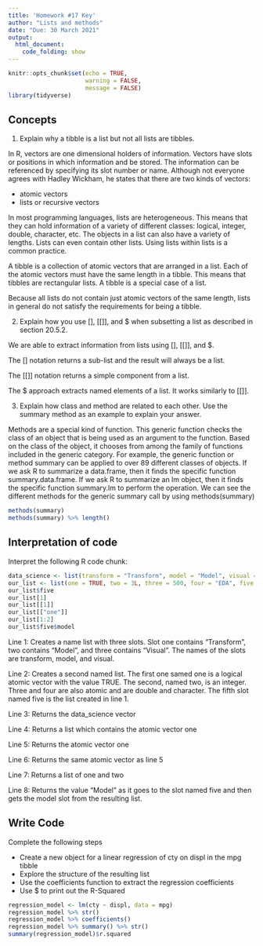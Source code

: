 ```yaml
---
title: 'Homework #17 Key'
author: "Lists and methods"
date: "Due: 30 March 2021"
output: 
  html_document:
    code_folding: show
---
```


```r
knitr::opts_chunk$set(echo = TRUE,
                      warning = FALSE,
                      message = FALSE)
library(tidyverse)
```

## Concepts

1.  Explain why a tibble is a list but not all lists are tibbles.

In R, vectors are one dimensional holders of information. Vectors have slots or positions in which information and be stored. The information can be referenced by specifying its slot number or name. Although not everyone agrees with Hadley Wickham, he states that there are two kinds of vectors:

-   atomic vectors
-   lists or recursive vectors

In most programming languages, lists are heterogeneous. This means that they can hold information of a variety of different classes: logical, integer, double, character, etc. The objects in a list can also have a variety of lengths. Lists can even contain other lists. Using lists within lists is a common practice.

A tibble is a collection of atomic vectors that are arranged in a list. Each of the atomic vectors must have the same length in a tibble. This means that tibbles are rectangular lists. A tibble is a special case of a list.

Because all lists do not contain just atomic vectors of the same length, lists in general do not satisfy the requirements for being a tibble.

2.  Explain how you use [], [[]], and \$ when subsetting a list as described in section 20.5.2.

We are able to extract information from lists using [], [[]], and \$.

The [] notation returns a sub-list and the result will always be a list.

The [[]] notation returns a simple component from a list.

The \$ approach extracts named elements of a list. It works similarly to [[]].

3.  Explain how class and method are related to each other. Use the summary method as an example to explain your answer.

Methods are a special kind of function. This generic function checks the class of an object that is being used as an argument to the function. Based on the class of the object, it chooses from among the family of functions included in the generic category. For example, the generic function or method summary can be applied to over 89 different classes of objects. If we ask R to summarize a data.frame, then it finds the specific function summary.data.frame. If we ask R to summarize an lm object, then it finds the specific function summary.lm to perform the operation. We can see the different methods for the generic summary call by using methods(summary)

```r
methods(summary)
methods(summary) %>% length()
```

## Interpretation of code

Interpret the following R code chunk:

```r
data_science <- list(transform = "Transform", model = "Model", visual = "Visual")
our_list <- list(one = TRUE, two = 3L, three = 500, four = "EDA", five = data_science)
our_list$five
our_list[1]
our_list[[1]]
our_list[["one"]]
our_list[1:2]
our_list$five$model
```

Line 1: Creates a name list with three slots. Slot one contains "Transform", two contains "Model", and three contains "Visual". The names of the slots are transform, model, and visual.

Line 2: Creates a second named list. The first one samed one is a logical atomic vector with the value TRUE. The second, named two, is an integer. Three and four are also atomic and are double and character. The fifth slot named five is the list created in line 1.

Line 3: Returns the data_science vector

Line 4: Returns a list which contains the atomic vector one

Line 5: Returns the atomic vector one

Line 6: Returns the same atomic vector as line 5

Line 7: Returns a list of one and two

Line 8: Returns the value "Model" as it goes to the slot named five and then gets the model slot from the resulting list.

## Write Code

Complete the following steps

-   Create a new object for a linear regression of cty on displ in the mpg tibble
-   Explore the structure of the resulting list
-   Use the coefficients function to extract the regression coefficients
-   Use \$ to print out the R-Squared

```r
regression_model <- lm(cty ~ displ, data = mpg)
regression_model %>% str()
regression_model %>% coefficients()
regression_model %>% summary() %>% str()
summary(regression_model)$r.squared
```
